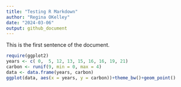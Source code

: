 ```yaml
---
title: "Testing R Markdown"
author: "Regina OKelley"
date: "2024-03-06"
output: github_document
---
```


This is the first sentence of the document. 

```r
require(ggplot2)
years <- c( 0,  5, 12, 13, 15, 16, 16, 19, 21)
carbon <- runif(9, min = 0, max = 4)
data <- data.frame(years, carbon)
ggplot(data, aes(x = years, y = carbon))+theme_bw()+geom_point()
```

